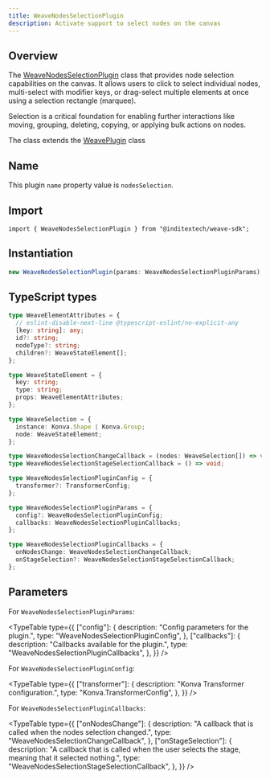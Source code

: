 ```yaml
---
title: WeaveNodesSelectionPlugin
description: Activate support to select nodes on the canvas
---
```



## Overview

The [WeaveNodesSelectionPlugin](https://github.com/InditexTech/weavejs/blob/main/code/packages/sdk/src/plugins/nodes-selection/nodes-selection.ts)
class that provides node selection capabilities on the canvas. It allows users to click to
select individual nodes, multi-select with modifier keys, or drag-select multiple elements at once
using a selection rectangle (marquee).

Selection is a critical foundation for enabling further interactions like moving, grouping, deleting,
copying, or applying bulk actions on nodes.

The class extends the [WeavePlugin](/docs/sdk/api-reference/plugins/plugin) class

## Name

This plugin `name` property value is `nodesSelection`.

## Import

```shell
import { WeaveNodesSelectionPlugin } from "@inditextech/weave-sdk";
```

## Instantiation

```ts
new WeaveNodesSelectionPlugin(params: WeaveNodesSelectionPluginParams);
```

## TypeScript types

```ts
type WeaveElementAttributes = {
  // eslint-disable-next-line @typescript-eslint/no-explicit-any
  [key: string]: any;
  id?: string;
  nodeType?: string;
  children?: WeaveStateElement[];
};

type WeaveStateElement = {
  key: string;
  type: string;
  props: WeaveElementAttributes;
};

type WeaveSelection = {
  instance: Konva.Shape | Konva.Group;
  node: WeaveStateElement;
};

type WeaveNodesSelectionChangeCallback = (nodes: WeaveSelection[]) => void;
type WeaveNodesSelectionStageSelectionCallback = () => void;

type WeaveNodesSelectionPluginConfig = {
  transformer?: TransformerConfig;
};

type WeaveNodesSelectionPluginParams = {
  config?: WeaveNodesSelectionPluginConfig;
  callbacks: WeaveNodesSelectionPluginCallbacks;
};

type WeaveNodesSelectionPluginCallbacks = {
  onNodesChange: WeaveNodesSelectionChangeCallback;
  onStageSelection?: WeaveNodesSelectionStageSelectionCallback;
};
```

## Parameters

For `WeaveNodesSelectionPluginParams`:

<TypeTable
  type={{
    ["config"]: {
      description: "Config parameters for the plugin.",
      type: "WeaveNodesSelectionPluginConfig",
    },
    ["callbacks"]: {
      description: "Callbacks available for the plugin.",
      type: "WeaveNodesSelectionPluginCallbacks",
    },
  }}
/>

For `WeaveNodesSelectionPluginConfig`:

<TypeTable
  type={{
    ["transformer"]: {
      description: "Konva Transformer configuration.",
      type: "Konva.TransformerConfig",
    },
  }}
/>

For `WeaveNodesSelectionPluginCallbacks`:

<TypeTable
  type={{
    ["onNodesChange"]: {
      description:
        "A callback that is called when the nodes selection changed.",
      type: "WeaveNodesSelectionChangeCallback",
    },
    ["onStageSelection"]: {
      description:
        "A callback that is called when the user selects the stage, meaning that it selected nothing.",
      type: "WeaveNodesSelectionStageSelectionCallback",
    },
  }}
/>
